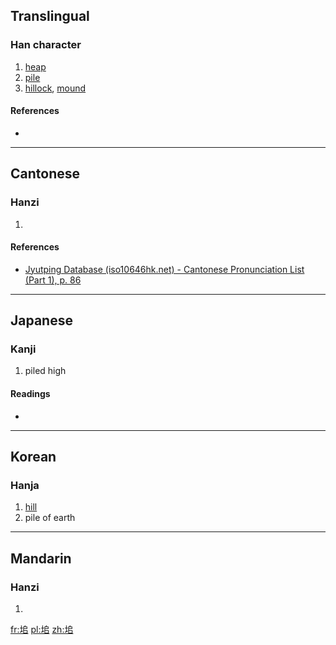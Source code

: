 ==Translingual==

===Han character===
{{Han char|rn=32|rad=土|as=06|sn=9|four=|canj=GHRR|ids=⿰土𠂤}}

# [[heap]]
# [[pile]]
# [[hillock]], [[mound]]

====References====
* {{Han ref|kx=0228.020|dkj=05042|dj=0464.010|hdz=10439.180|uh=5796|ud=22422}}

----

==Cantonese==

===Hanzi===
{{yue-hanzi|jyut=[[deoi1]]|y=deui1}}

# {{defn|lang=yue|sort=土06}}

====References====
* [http://www.iso10646hk.net/jp/document/download.jsp Jyutping Database (iso10646hk.net) - Cantonese Pronunciation List (Part 1), p. 86]

----

==Japanese==

===Kanji===
{{ja-kanji|grade=|rs=土08}}

# piled high

====Readings====
* {{ja-readings|on=[[たい]] (tai), [[つい]] (tsui)|kun=[[うずたかい]] (uzutakai)}}

----

==Korean==

===Hanja===
{{ko-hanja|hangeul=퇴|rv=toe|mr=t'oe}}

# [[hill]]
# pile of earth

----

==Mandarin==

===Hanzi===
{{cmn-hanzi|pin=[[duī]] ([[dui1]]), [[shǎng]] ([[shang3]])|wg=tui<sup>1</sup>, shang<sup>3</sup>}}

# {{defn|lang=cmn|sort=土06}}

[[fr:垖]]
[[pl:垖]]
[[zh:垖]]